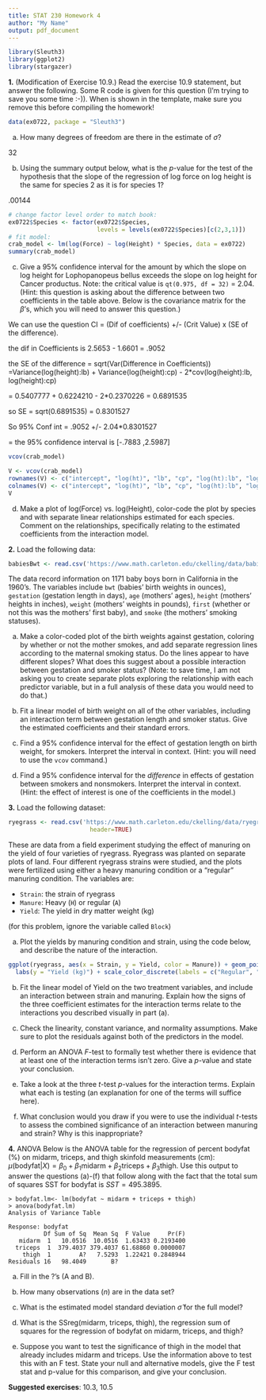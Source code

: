 ```yaml
---
title: STAT 230 Homework 4
author: "My Name"
output: pdf_document
---
```

```r
library(Sleuth3)  
library(ggplot2)
library(stargazer)
```

**1.** (Modification of Exercise 10.9.) Read the exercise 10.9 statement, but answer the following. Some R code is given for this question (I'm trying to save you some time :-)). When \textbf{eval = FALSE} is shown in the template, make sure you remove this before compiling the homework!

```r
data(ex0722, package = "Sleuth3")
```

(a) How many degrees of freedom are there in the estimate of $\sigma$?

\textbf{Answer:} 32

(b) Using the summary output below, what is the $p$-value for the test of the hypothesis that the slope of the regression of log force on log height is the same for species 2 as it is for species 1?

\textbf{Answer:} .00144

```r
# change factor level order to match book:
ex0722$Species <- factor(ex0722$Species,
                         levels = levels(ex0722$Species)[c(2,3,1)])
# fit model:
crab_model <- lm(log(Force) ~ log(Height) * Species, data = ex0722)
summary(crab_model)
```

\newpage

(c) Give a 95% confidence interval for the amount by which the slope on log height for Lophopanopeus bellus exceeds the slope on log height for Cancer productus. Note: the critical value is `qt(0.975, df = 32)` = 2.04. (Hint: this question is asking about the difference between two coefficients in the table above. Below is the covariance matrix for the $\beta$'s, which you will need to answer this question.)

\textbf{Answer:} We can use the question CI = (Dif of coefficients) +/- (Crit Value) x (SE of the difference).

the dif in Coefficients is 2.5653 - 1.6601 = .9052

the SE of the difference = sqrt(Var(Difference in Coefficients))
=Variance(log(height):lb) + Variance(log(height):cp) - 2*cov(log(height):lb, log(height):cp)

= 0.5407777 + 0.6224210 - 2*0.2370226 = 0.6891535

so SE = sqrt(0.6891535) = 0.8301527


So 95% Conf int = .9052 +/- 2.04*0.8301527

= the 95% confidence interval is [-.7883 ,2.5987]

```r
vcov(crab_model)
```

```r
V <- vcov(crab_model)
rownames(V) <- c("intercept", "log(ht)", "lb", "cp", "log(ht):lb", "log(ht):cp")
colnames(V) <- c("intercept", "log(ht)", "lb", "cp", "log(ht):lb", "log(ht):cp")
V
```

(d) Make a plot of log(Force) vs. log(Height), color-code the plot by species and with separate linear relationships estimated for each species. Comment on the relationships, specifically relating to the estimated coefficients from the interaction model.


**2.** Load the following data:

```r
babiesBwt <- read.csv('https://www.math.carleton.edu/ckelling/data/babiesBwt.csv', header=TRUE)
```

The data record information on 1171 baby boys born in California in the 1960’s. The variables include `bwt` (babies' birth weights in ounces), `gestation` (gestation length in
days), `age` (mothers' ages), `height` (mothers' heights in inches), `weight` (mothers' weights in pounds), `first` (whether or not this was the mothers' first baby), and `smoke` (the mothers' smoking statuses).

(a) Make a color-coded  plot of the birth weights against gestation, coloring by whether or not the mother smokes, and add separate regression lines according to the maternal smoking status. Do the lines appear to have different slopes? What does this suggest about a possible interaction between gestation and smoker status? (Note: to save time, I am not asking you to create separate plots exploring the relationship with each predictor variable, but in a full analysis of these data you would need to do that.)

(b) Fit a linear model of birth weight on all of the other variables, including an interaction term between gestation length and smoker status. Give the estimated coefficients and their standard errors.

(c) Find a 95% confidence interval for the effect of gestation length on birth weight, for smokers. Interpret the interval in context. (Hint: you will need to use the `vcov` command.)

(d) Find a 95% confidence interval for the *difference* in effects of gestation between smokers and nonsmokers. Interpret the interval in context. (Hint: the effect of interest is one of the coefficients in the model.)


**3.** Load the following dataset:

```r
ryegrass <- read.csv('https://www.math.carleton.edu/ckelling/data/ryegrass.csv',
                       header=TRUE)
```

These are data from a field experiment studying the effect of manuring on the yield of four varieties of ryegrass. Ryegrass was planted on separate plots of land. Four different ryegrass strains were studied, and the plots were fertilized using either a heavy manuring condition or a "regular" manuring condition. The variables are:

- `Strain`: the strain of ryegrass
- `Manure`: Heavy (`H`) or regular (`A`)
- `Yield`: The yield in dry matter weight (kg)

(for this problem, ignore the variable called `Block`)

(a) Plot the yields by manuring condition and strain, using the code below, and describe the nature of the interaction.

```r
ggplot(ryegrass, aes(x = Strain, y = Yield, color = Manure)) + geom_point() +
  labs(y = "Yield (kg)") + scale_color_discrete(labels = c("Regular", "Heavy"))
```

(b) Fit the linear model of Yield on the two treatment variables, and include an interaction between strain and manuring. Explain how the signs of the three coefficient estimates for the interaction terms relate to the interactions you described visually in part (a).

(c) Check the linearity, constant variance, and normality assumptions. Make sure to plot the residuals against both of the predictors in the model.

(d) Perform an ANOVA $F$-test to formally test whether there is evidence that at least one of the interaction terms isn't zero. Give a $p$-value and state your conclusion.

(e) Take a look at the three $t$-test $p$-values for the interaction terms. Explain what each is testing (an explanation for one of the terms will suffice here).

(f) What conclusion would you draw if you were to use the individual $t$-tests to assess the combined significance of an interaction between manuring and strain? Why is this inappropriate?


**4.**  ANOVA 
Below is the  ANOVA table for the regression of percent bodyfat (\%) on midarm, triceps, and thigh skinfold measurements (cm): $\mu(\textrm{bodyfat}| X) = \beta_0 + \beta_1 \textrm{midarm} + \beta_2 \textrm{triceps} + \beta_3 \textrm{thigh}$.   Use this output to answer the questions (a)-(f) that follow along with the fact that the total sum of squares SST for bodyfat is $SST = 495.3895$.

```
> bodyfat.lm<- lm(bodyfat ~ midarm + triceps + thigh)
> anova(bodyfat.lm)
Analysis of Variance Table

Response: bodyfat
          Df Sum of Sq  Mean Sq  F Value     Pr(F)
   midarm  1   10.0516  10.0516  1.63433 0.2193400
  triceps  1  379.4037 379.4037 61.68860 0.0000007
    thigh  1        A?   7.5293  1.22421 0.2848944
Residuals 16   98.4049       B?
```

(a) 
Fill in the ?'s (A and B).

(b) 
How many observations ($n$) are in the data set?

(c) 
What is the estimated model standard deviation $\hat{\sigma}$ for the full model?

(d) 
What is the SSreg(midarm, triceps, thigh), the regression sum of squares for the regression of bodyfat on midarm, triceps, and thigh?

(e) 
Suppose you want to test the significance of thigh in the model that already includes midarm and triceps. Use the information above to test this with an F test. State your null and alternative models, give the F test stat and p-value for this comparison, and give your conclusion.


**Suggested exercises**: 10.3, 10.5
